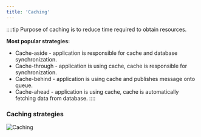 ```yaml
---
title: 'Caching'
---
```


::::tip
Purpose of caching is to reduce time required to obtain resources.

**Most popular strategies:**
- Cache-aside - application is responsible for cache and database synchronization.
- Cache-through - application is using cache, cache is responsible for synchronization.
- Cache-behind - application is using cache and publishes message onto queue.
- Cache-ahead - application is using cache, cache is automatically fetching data from database.
::::

### Caching strategies

![Caching](../../../../assets/caching.png)
